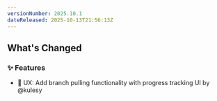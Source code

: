 ```yaml
---
versionNumber: 2025.10.1
dateReleased: 2025-10-13T21:56:13Z
---
```




## What's Changed
### ✨ Features
* 🚸 UX: Add branch pulling functionality with progress tracking UI by @kulesy



